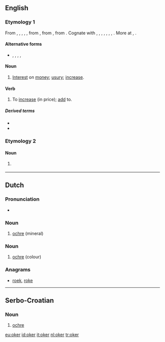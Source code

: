 ==English==

===Etymology 1===
From {{etyl|enm|en}} {{term|oker|lang=enm}}, {{term|okur|lang=enm}}, {{term|okir|lang=enm}}, {{term|okyr|lang=enm}}, {{term|ocker|lang=enm}}, from {{etyl|non|en}} {{term|ókr||usury|lang=non}}, from {{etyl|gem-pro|en}} {{recons|wōkraz||progeny, earnings, profit|lang=gem-pro}}, from {{etyl|ine-pro|en}} {{recons|h₂weg-||to add, increase|lang=ine-pro}}. Cognate with {{etyl|sco|-}} {{term|ocker||usury|lang=sco}}, {{etyl|is|-}} {{term|ókur||usury|lang=is}}, {{etyl|sv|-}} {{term|ocker||usury|lang=sv}}, {{etyl|de|-}} {{term|Wucher||usury, profiteering, racket|lang=de}}, {{etyl|nl|-}} {{term|woeker||usury|lang=nl}}, {{etyl|ang|-}} {{term|wocor|wōcor|increase, growth, fruit, usury|lang=ang}}, {{etyl|got|-}} {{term|||tr=wōkrs|interest, usury, tax|lang=got}}, {{etyl|la|-}} {{term|augere||to increase|lang=la}}. More at {{l|en|eke}}, {{l|en|wax}}.

====Alternative forms====
* {{l|en|ocker}}, {{l|en|occur}}, {{l|en|ockar}}, {{l|en|okir}}, {{l|en|okkir}}

====Noun====
{{en-noun}}

# {{context|Now|_|chiefly|_|dialectal|lang=en}} [[interest|Interest]] on [[money]]; [[usury]]; [[increase]].

====Verb====
{{en-verb}}

# {{context|transitive|Now|_|chiefly|_|dialectal|lang=en}} To [[increase]] (in price); [[add]] to.

=====Derived terms=====
* {{l|en|okerer}}
* {{l|en|okering}}

===Etymology 2===

====Noun====
{{en-noun}}

# {{context|mineralogy|lang=en}} {{alternative form of|ocher}}

{{Webster 1913}}

----

==Dutch==

===Pronunciation===
* {{audio|nl-oker.ogg|oker}}

===Noun===
{{nl-noun|m|okers|-}}

# [[ochre]] (mineral)

===Noun===
{{nl-noun|n|-|-}}

# [[ochre]] (colour)

===Anagrams===
* [[roek#Dutch|roek]], [[roke#Dutch|roke]]

----

==Serbo-Croatian==

===Noun===
{{sh-noun|r|g=m|окер}}

# [[ochre]]

[[eu:oker]]
[[id:oker]]
[[it:oker]]
[[nl:oker]]
[[tr:oker]]